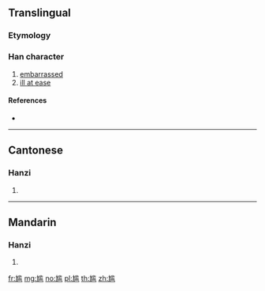 {{also|尷}}
==Translingual==

===Etymology===
{{Han simp|尷|f=監|t=监}}

===Han character===
{{Han char|rn=43|rad=尢|as=10|sn=13|four=|canj=KULIT|ids=⿺尢监}}

# [[embarrassed]]
# [[ill at ease]]

====References====
* {{Han ref|kx=0299.111|hdz=80012.210|uh=5C34|ud=23604}}

----

==Cantonese==

===Hanzi===
{{yue-hanzi|jyut=[[gaam1]], [[gaam3]]|y=gaam1, gaam3|tra=尷}}

# {{defn|lang=yue|sort=尢10}}

----

==Mandarin==

===Hanzi===
{{cmn-hanzi|tra=尷|pin=[[gān]] ([[gan1]])|wg=kan<sup>1</sup>}}

# {{defn|lang=cmn|sort=尢10}}

[[fr:尴]]
[[mg:尴]]
[[no:尴]]
[[pl:尴]]
[[th:尴]]
[[zh:尴]]